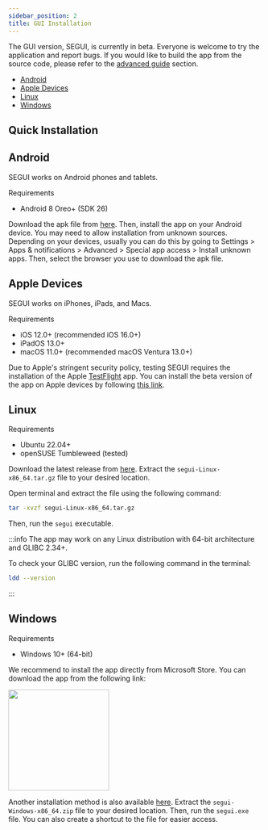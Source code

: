 ```yaml
---
sidebar_position: 2
title: GUI Installation
---
```


The GUI version, SEGUI, is currently in beta. Everyone is welcome to try the application and report bugs. If you would like to build the app from the source code, please refer to the [advanced guide](../advance-guides/build-gui) section.

- [Android](#android)
- [Apple Devices](#apple-devices)
- [Linux](#linux)
- [Windows](#windows)

## Quick Installation

## Android

SEGUI works on Android phones and tablets.

Requirements

- Android 8 Oreo+ (SDK 26)

Download the apk file from [here](https://github.com/hhandika/segui/releases). Then, install the app on your Android device. You may need to allow installation from unknown sources. Depending on your devices, usually you can do this by going to Settings > Apps & notifications > Advanced > Special app access > Install unknown apps. Then, select the browser you use to download the apk file.

## Apple Devices

SEGUI works on iPhones, iPads, and Macs.

Requirements

- iOS 12.0+ (recommended iOS 16.0+)
- iPadOS 13.0+
- macOS 11.0+ (recommended macOS Ventura 13.0+)

Due to Apple's stringent security policy, testing SEGUI requires the installation of the Apple [TestFlight](https://developer.apple.com/testflight/) app. You can install the beta version of the app on Apple devices by following [this link](https://testflight.apple.com/join/LSJD5D0i).

## Linux

Requirements

- Ubuntu 22.04+
- openSUSE Tumbleweed (tested)

Download the latest release from [here](https://github.com/hhandika/segui/releases). Extract the `segui-Linux-x86_64.tar.gz` file to your desired location.

Open terminal and extract the file using the following command:

```bash
tar -xvzf segui-Linux-x86_64.tar.gz
```

Then, run the `segui` executable.

:::info
The app may work on any Linux distribution with 64-bit architecture and GLIBC 2.34+.

To check your GLIBC version, run the following command in the terminal:

```bash
ldd --version
```

:::

## Windows

Requirements

- Windows 10+ (64-bit)

We recommend to install the app directly from Microsoft Store. You can download the app from the following link:

<a href="https://apps.microsoft.com/detail/SEGUI/9NP1BQ6FW9PW?mode=direct">
  <img src="https://get.microsoft.com/images/en-us%20dark.svg" width="200" />
</a>

Another installation method is also available [here](https://github.com/hhandika/segui/releases). Extract the `segui-Windows-x86_64.zip` file to your desired location. Then, run the `segui.exe` file. You can also create a shortcut to the file for easier access.
